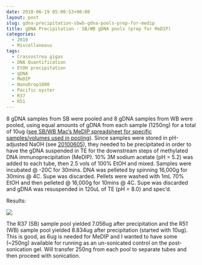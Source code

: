 ```yaml
---
date: 2010-06-19 05:00:53+00:00
layout: post
slug: gdna-precipitation-sbwb-gdna-pools-prep-for-medip
title: gDNA Precipitation - SB/WB gDNA pools (prep for MeDIP)
categories:
  - 2010
  - Miscellaneous
tags:
  - Crassostrea gigas
  - DNA Quantification
  - EtOH precipitation
  - gDNA
  - MeDIP
  - NanoDrop1000
  - Pacific oyster
  - R37
  - R51
---
```


8 gDNA samples from SB were pooled and 8 gDNA samples from WB were pooled, using equal amounts of gDNA from each sample (1250ng) for a total of 10ug ([see SB/WB Mac's MeDIP spreadsheet for specific samples/volumes used in pooling](https://spreadsheets.google.com/ccc?key=0AmS_90rPaQMzdElDb2c3d3lrdXlYZHhJMk5YeWo4eWc&hl=en#gid=0)). Since samples were stored in pH-adjusted NaOH (see [20100605](/Sam%27s+Working+Notebook+May-June+2010#sjw20100605)), they needed to be precipitated in order to have the gDNA suspended in TE for the downstream steps of methylated DNA immunoprecipitation (MeDIP). 10% 3M sodium acetate (pH = 5.2) was added to each tube, then 2.5 vols of 100% EtOH and mixed. Samples were incubated @ -20C for 30mins. DNA was pelleted by spinning 16,000g for 30mins @ 4C. Supe was discarded. Pellets were washed with 1mL 70% EtOH and then pelleted @ 16,000g for 10mins @ 4C. Supe was discarded and gDNA was resuspended in 120uL of TE (pH = 8.0) and spec'd.

Results:

![](https://eagle.fish.washington.edu/Arabidopsis/20100618%20pooled%20gDNA.JPG)

The R37 (SB) sample pool yielded 7.056ug after precipitation and the R51 (WB) sample pool yielded 8.834ug after precipitation (started with 10ug). This is good, as 6ug is needed for MeDIP and I wanted to have some (~250ng) available for running as an un-sonicated control on the post-sonication gel. Will transfer 250ng from each pool to separate tubes and then proceed with sonication.
